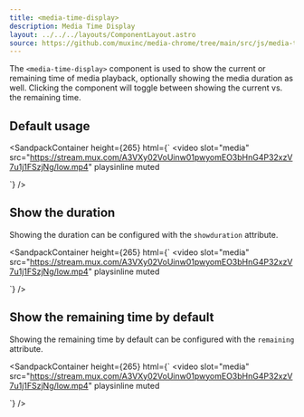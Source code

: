 ```yaml
---
title: <media-time-display>
description: Media Time Display
layout: ../../../layouts/ComponentLayout.astro
source: https://github.com/muxinc/media-chrome/tree/main/src/js/media-time-display.js
---
```



The `<media-time-display>` component is used to show the current or remaining time of media playback, optionally showing the media duration as well. Clicking the component will toggle between showing the current vs. the remaining time.

## Default usage

<SandpackContainer
  height={265}
  html={`<media-controller>
  <video
    slot="media"
    src="https://stream.mux.com/A3VXy02VoUinw01pwyomEO3bHnG4P32xzV7u1j1FSzjNg/low.mp4"
    playsinline
    muted
  >
  </video>
  <media-control-bar>
    <media-play-button></media-play-button>
    <media-time-display></media-time-display>
  </media-control-bar>
</media-controller>`}
/>

## Show the duration

Showing the duration can be configured with the `showduration` attribute.

<SandpackContainer
  height={265}
  html={`<media-controller defaultsubtitles>
  <video
    slot="media"
    src="https://stream.mux.com/A3VXy02VoUinw01pwyomEO3bHnG4P32xzV7u1j1FSzjNg/low.mp4"
    playsinline
    muted
  >
  </video>
  <media-control-bar>
    <media-play-button></media-play-button>
    <media-time-display showduration></media-time-display>
  </media-control-bar>
</media-controller>`}
/>

## Show the remaining time by default

Showing the remaining time by default can be configured with the `remaining` attribute.

<SandpackContainer
  height={265}
  html={`<media-controller defaultsubtitles>
  <video
    slot="media"
    src="https://stream.mux.com/A3VXy02VoUinw01pwyomEO3bHnG4P32xzV7u1j1FSzjNg/low.mp4"
    playsinline
    muted
  >
  </video>
  <media-control-bar>
    <media-play-button></media-play-button>
    <media-time-display remaining></media-time-display>
  </media-control-bar>
</media-controller>`}
/>

